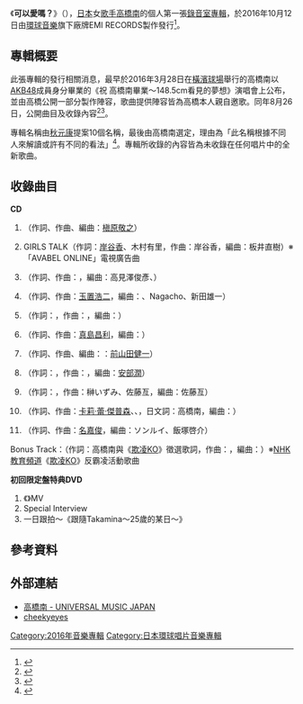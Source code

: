 {{Infobox Album
|Name           = 可以愛嗎？
|Original_name  = {{lang|ja|愛してもいいですか?}}
|Type           = 專輯
|Cover		= Takahashi_Minami2016.jpg
|Caption        = 通常盤封面
|Artist         = [[高橋南|高橋南]]
|Released       = 2016年10月12日
|Genre          = [[J-POP|J-POP]]
|Length         = 50分28秒
|Label          = [[環球音樂_(日本)#EMI_RECORDS|EMI RECORDS]]
|Producer       = [[秋元康|秋元康]]
|Reviews        = 
|Chart position = 
|Last album     = -
|This album     = '''可以愛嗎？'''<br />（2016年）
|Next album     = 
}}
《'''可以愛嗎？'''》（{{lang-ja|愛してもいいですか?}}），[[日本|日本]]女[[歌手|歌手]][[高橋南|高橋南]]的個人第一張[[錄音室專輯|錄音室專輯]]，於2016年10月12日由[[環球音樂_(日本)|環球音樂]]旗下廠牌EMI RECORDS製作發行<ref>{{Cite web |url=http://natalie.mu/music/news/202034 |title=高橋みなみ、等身大の表情捉えた1stソロ作ジャケット公開 |access-date=2016-09-16 |archive-date=2019-09-09 |archive-url=https://web.archive.org/web/20190909084114/https://natalie.mu/music/news/202034 |dead-url=no }}</ref>。

== 專輯概要 ==
此張專輯的發行相關消息，最早於2016年3月28日在[[橫濱球場|橫濱球場]]舉行的高橋南以[[AKB48|AKB48]]成員身分畢業的《祝 高橋南畢業～148.5cm看見的夢想》演唱會上公布，並由高橋公開一部分製作陣容，歌曲提供陣容皆為高橋本人親自邀歌。同年8月26日，公開曲目及收錄內容<ref>{{Cite web |url=http://www.oricon.co.jp/news/2077367/full/ |title=たかみな 10・12初アルバム 玉置浩二・真島昌利・カーリーら豪華11組楽曲提供 |access-date=2016-09-16 |archive-date=2020-10-22 |archive-url=https://web.archive.org/web/20201022160702/https://www.oricon.co.jp/news/2077367/full/ |dead-url=no }}</ref><ref>{{Cite web |url=http://www.oricon.co.jp/news/2078482/full/ |title=高橋みなみ、初アルバムジャケ写は25歳の等身大 |accessdate=2016-09-16 |archive-date=2016-09-16 |archive-url=https://web.archive.org/web/20160916235800/http://www.oricon.co.jp/news/2078482/full/ |dead-url=no }}</ref>。

專輯名稱由[[秋元康|秋元康]]提案10個名稱，最後由高橋南選定，理由為「此名稱根據不同人來解讀或許有不同的看法」<ref>{{Cite web |url=http://mdpr.jp/music/detail/1609162 |title=高橋みなみの新たな出発　槇原敬之ら11組と豪華タッグ |access-date=2016-09-16 |archive-date=2017-01-07 |archive-url=https://web.archive.org/web/20170107075038/https://mdpr.jp/music/detail/1609162 |dead-url=no }}</ref>。專輯所收錄的內容皆為未收錄在任何唱片中的全新歌曲。

==收錄曲目==
'''CD'''
# {{lang|ja|カガミヨカガミ}}（作詞、作曲、編曲：[[槇原敬之|槇原敬之]]）
# GIRLS TALK（作詞：[[PRINCESS_PRINCESS|岸谷香]]、木村有里，作曲：岸谷香，編曲：板井直樹）※「AVABEL ONLINE」電視廣告曲
# {{lang|ja|愛しくて恋しすぎて}}（作詞、作曲：{{link-ja|高見澤俊彥|高見沢俊彦}}，編曲：高見澤俊彥、{{link-ja|岸利至|岸利至}}）
# {{lang|ja|ティンクル}}（作詞、作曲：[[玉置浩二|玉置浩二]]，編曲：{{link-ja|矢萩涉|矢萩渉}}、Nagacho、新田雄一）
# {{lang|ja|夢売る少女じゃいられない}}（作詞：{{link-ja|飯村翔|OKAMOTO'S#メンバー}}，作曲：{{link-ja|林幸希|OKAMOTO'S#メンバー}}，編曲：{{link-ja|OKAMOTO'S|OKAMOTO'S}}）
# {{lang|ja|笑顔}}（作詞、作曲：[[The_Blue_Hearts#團員|真島昌利]]，編曲：{{link-ja|白石紗澄李|シライシ紗トリ}}）
# {{lang|ja|カツ丼 in da house}}（作詞、作曲、編曲：：[[前山田健一|前山田健一]]）
# {{lang|ja|アンバランス}}（作詞：{{link-ja|來生悅子|来生えつこ}}，作曲：{{link-ja|來生孝夫|来生たかお}}，編曲：[[安部潤|安部潤]]）
# {{lang|ja|わたしの証明}}（作詞：{{link-ja|榊泉|榊いずみ}}，作曲：榊いずみ、佐藤亙，編曲：佐藤亙）
# {{lang|ja|Kiss Miss Kiss}}（作詞、作曲：[[卡莉·蕾·傑普森|卡莉·蕾·傑普森]]、{{link-en|比利·斯坦伯格|Billy Steinberg}}、{{link-en|喬許·亞歷山大|Joshua Alexander}}，日文詞：高橋南，編曲：{{link-ja|小森田實|小森田実}}）
# {{lang|ja|いつか}}（作詞、作曲：[[HY_(樂隊)|名嘉俊]]，編曲：ソンルイ、飯塚啓介）

Bonus Track：{{lang|ja|あの空}}（作詞：高橋南與《[[欺凌KO|欺凌KO]]》徵選歌詞，作曲：{{lang|ja|奥田もとい}}，編曲：{{link-ja|若田部誠|若田部誠}}）※[[NHK教育頻道|NHK教育頻道]]《[[欺凌KO|欺凌KO]]》反霸凌活動歌曲

'''初回限定盤特典DVD'''
# 《{{lang|ja|カガミヨカガミ}}》MV
# Special Interview
# 一日跟拍～《跟隨Takamina～25歲的某日～》

== 參考資料 ==
{{Reflist}}

== 外部連結 ==
* [http://www.universal-music.co.jp/takahashi-minami 高橋南 - UNIVERSAL MUSIC JAPAN] {{Wayback|url=http://www.universal-music.co.jp/takahashi-minami |date=20210107133250 }}
* [https://cheekyeyes.jp/news/623 cheekyeyes] {{Wayback|url=https://cheekyeyes.jp/news/623 |date=20170107014444 }}
{{高橋南}}

{{DEFAULTSORT:aishitemoiidesuka}}
[[Category:2016年音樂專輯|Category:2016年音樂專輯]]
[[Category:日本環球唱片音樂專輯|Category:日本環球唱片音樂專輯]]